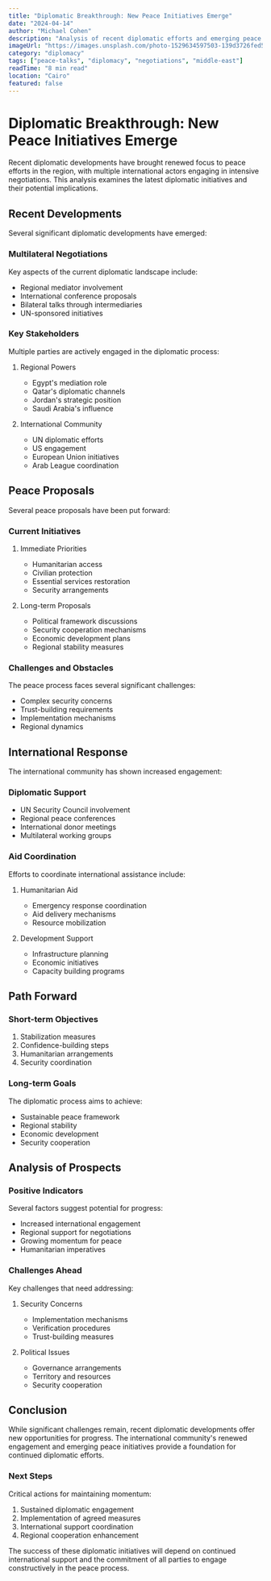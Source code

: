 ```yaml
---
title: "Diplomatic Breakthrough: New Peace Initiatives Emerge"
date: "2024-04-14"
author: "Michael Cohen"
description: "Analysis of recent diplomatic efforts and emerging peace initiatives in the Israel-Palestine conflict."
imageUrl: "https://images.unsplash.com/photo-1529634597503-139d3726fed5?auto=format&fit=crop&w=1920&h=1080&q=80"
category: "diplomacy"
tags: ["peace-talks", "diplomacy", "negotiations", "middle-east"]
readTime: "8 min read"
location: "Cairo"
featured: false
---
```


# Diplomatic Breakthrough: New Peace Initiatives Emerge

Recent diplomatic developments have brought renewed focus to peace efforts in the region, with multiple international actors engaging in intensive negotiations. This analysis examines the latest diplomatic initiatives and their potential implications.

## Recent Developments

Several significant diplomatic developments have emerged:

### Multilateral Negotiations

Key aspects of the current diplomatic landscape include:

- Regional mediator involvement
- International conference proposals
- Bilateral talks through intermediaries
- UN-sponsored initiatives

### Key Stakeholders

Multiple parties are actively engaged in the diplomatic process:

1. Regional Powers
   - Egypt's mediation role
   - Qatar's diplomatic channels
   - Jordan's strategic position
   - Saudi Arabia's influence

2. International Community
   - UN diplomatic efforts
   - US engagement
   - European Union initiatives
   - Arab League coordination

## Peace Proposals

Several peace proposals have been put forward:

### Current Initiatives

1. Immediate Priorities
   - Humanitarian access
   - Civilian protection
   - Essential services restoration
   - Security arrangements

2. Long-term Proposals
   - Political framework discussions
   - Security cooperation mechanisms
   - Economic development plans
   - Regional stability measures

### Challenges and Obstacles

The peace process faces several significant challenges:

- Complex security concerns
- Trust-building requirements
- Implementation mechanisms
- Regional dynamics

## International Response

The international community has shown increased engagement:

### Diplomatic Support

- UN Security Council involvement
- Regional peace conferences
- International donor meetings
- Multilateral working groups

### Aid Coordination

Efforts to coordinate international assistance include:

1. Humanitarian Aid
   - Emergency response coordination
   - Aid delivery mechanisms
   - Resource mobilization

2. Development Support
   - Infrastructure planning
   - Economic initiatives
   - Capacity building programs

## Path Forward

### Short-term Objectives

1. Stabilization measures
2. Confidence-building steps
3. Humanitarian arrangements
4. Security coordination

### Long-term Goals

The diplomatic process aims to achieve:

- Sustainable peace framework
- Regional stability
- Economic development
- Security cooperation

## Analysis of Prospects

### Positive Indicators

Several factors suggest potential for progress:

- Increased international engagement
- Regional support for negotiations
- Growing momentum for peace
- Humanitarian imperatives

### Challenges Ahead

Key challenges that need addressing:

1. Security Concerns
   - Implementation mechanisms
   - Verification procedures
   - Trust-building measures

2. Political Issues
   - Governance arrangements
   - Territory and resources
   - Security cooperation

## Conclusion

While significant challenges remain, recent diplomatic developments offer new opportunities for progress. The international community's renewed engagement and emerging peace initiatives provide a foundation for continued diplomatic efforts.

### Next Steps

Critical actions for maintaining momentum:

1. Sustained diplomatic engagement
2. Implementation of agreed measures
3. International support coordination
4. Regional cooperation enhancement

The success of these diplomatic initiatives will depend on continued international support and the commitment of all parties to engage constructively in the peace process. 